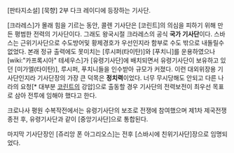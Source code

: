 [판타지소설] [묵향] 2부 다크 레이디에 등장하는 기사단.

[크라레스]가 몰래 힘을 기르는 동안, 콜렌 기사단은 [코린트]의 의심을 피하기 위해 만든 평범한 전력의 기사단이다. 그래도 왕국시절 크라레스의 공식 '''국가 기사단'''이다. 스바스는 근위기사단으로 수도방어및 황제경호가 우선인지라 함부로 수도 밖으로 내돌릴수 없었다. 본래 정규 출력에도 못미치는 [루시퍼(타이탄)]와 [푸치니]를 운용하였으나 [wiki:"카프록시아" 테세우스]가 [유령기사단]에 배치되면서 유령기사단이 보유하고 있던 [미가엘(타이탄)], 루시퍼, 푸치니들을 인수받아 규모가 커졌다.
이런 대외위장용 기사단인지라 기사단장의 가장 큰 덕목은 '''정치력'''이었다. 너무 무시당해도 안되고 다른 나라의 요청[* 대부분 [[코린트]]의 강압]으로 출동할 경우 기사단의 전력보전이 최우선 목표로 삼아 전투에 임해야 했다고 한다.

크로나사 평원 수복작전에서는 유령기사단의 보조로 전쟁에 참여했으며 제1차 제국전쟁 종전 후, 유령기사단과 같이 [중앙기사단]으로 통합된다.

마지막 기사단장인 [쥬리앙 폰 아그리오스]는 전후 [스바시에 친위기사단]장으로 임명되었다.
